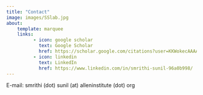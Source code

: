 ```yaml
---
title: "Contact"
image: images/SSlab.jpg
about:
    template: marquee
    links: 
          - icon: google scholar
            text: Google Scholar
            href: https://scholar.google.com/citations?user=KKWokecAAAAJ&hl=en&oi=ao
          - icon: linkedin
            text: LinkedIn
            href: https://www.linkedin.com/in/smrithi-sunil-96a0b998/
---
```


E-mail: smrithi (dot) sunil (at) alleninstitute (dot) org